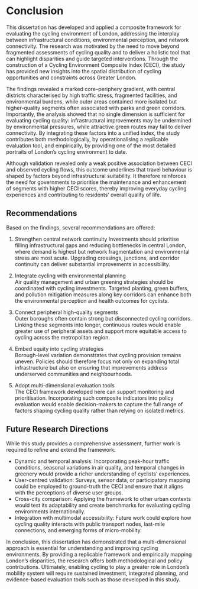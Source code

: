 # Conclusion

This dissertation has developed and applied a composite framework for evaluating the cycling environment of London, addressing the interplay between infrastructural conditions, environmental perception, and network connectivity. The research was motivated by the need to move beyond fragmented assessments of cycling quality and to deliver a holistic tool that can highlight disparities and guide targeted interventions. Through the construction of a Cycling Environment Composite Index (CECI), the study has provided new insights into the spatial distribution of cycling opportunities and constraints across Greater London.

The findings revealed a marked core–periphery gradient, with central districts characterised by high traffic stress, fragmented facilities, and environmental burdens, while outer areas contained more isolated but higher-quality segments often associated with parks and green corridors. Importantly, the analysis showed that no single dimension is sufficient for evaluating cycling quality: infrastructural improvements may be undermined by environmental pressures, while attractive green routes may fail to deliver connectivity. By integrating these factors into a unified index, the study contributes both methodologically, by operationalising a replicable evaluation tool, and empirically, by providing one of the most detailed portraits of London’s cycling environment to date.

Although validation revealed only a weak positive association between CECI and observed cycling flows, this outcome underlines that travel behaviour is shaped by factors beyond infrastructural suitability. It therefore reinforces the need for governments to prioritise the maintenance and enhancement of segments with higher CECI scores, thereby improving everyday cycling experiences and contributing to residents’ overall quality of life.

## Recommendations

Based on the findings, several recommendations are offered:

1. Strengthen central network continuity
   Investments should prioritise filling infrastructural gaps and reducing bottlenecks in central London, where demand is highest but network fragmentation and environmental stress are most acute. Upgrading crossings, junctions, and corridor continuity can deliver substantial improvements in accessibility.

2. Integrate cycling with environmental planning  
   Air quality management and urban greening strategies should be coordinated with cycling investments. Targeted planting, green buffers, and pollution mitigation measures along key corridors can enhance both the environmental perception and health outcomes for cyclists.

3. Connect peripheral high-quality segments  
   Outer boroughs often contain strong but disconnected cycling corridors. Linking these segments into longer, continuous routes would enable greater use of peripheral assets and support more equitable access to cycling across the metropolitan region.

4. Embed equity into cycling strategies  
   Borough-level variation demonstrates that cycling provision remains uneven. Policies should therefore focus not only on expanding total infrastructure but also on ensuring that improvements address underserved communities and neighbourhoods.

5. Adopt multi-dimensional evaluation tools  
   The CECI framework developed here can support monitoring and prioritisation. Incorporating such composite indicators into policy evaluation would enable decision-makers to capture the full range of factors shaping cycling quality rather than relying on isolated metrics.

## Future Research Directions

While this study provides a comprehensive assessment, further work is required to refine and extend the framework:

* Dynamic and temporal analysis: Incorporating peak-hour traffic conditions, seasonal variations in air quality, and temporal changes in greenery would provide a richer understanding of cyclists’ experiences.  
* User-centred validation: Surveys, sensor data, or participatory mapping could be employed to ground-truth the CECI and ensure that it aligns with the perceptions of diverse user groups.  
* Cross-city comparison: Applying the framework to other urban contexts would test its adaptability and create benchmarks for evaluating cycling environments internationally.  
* Integration with multimodal accessibility: Future work could explore how cycling quality interacts with public transport nodes, last-mile connections, and emerging forms of micro-mobility.

In conclusion, this dissertation has demonstrated that a multi-dimensional approach is essential for understanding and improving cycling environments. By providing a replicable framework and empirically mapping London’s disparities, the research offers both methodological and policy contributions. Ultimately, enabling cycling to play a greater role in London’s mobility system will require sustained investment, integrated planning, and evidence-based evaluation tools such as those developed in this study.
